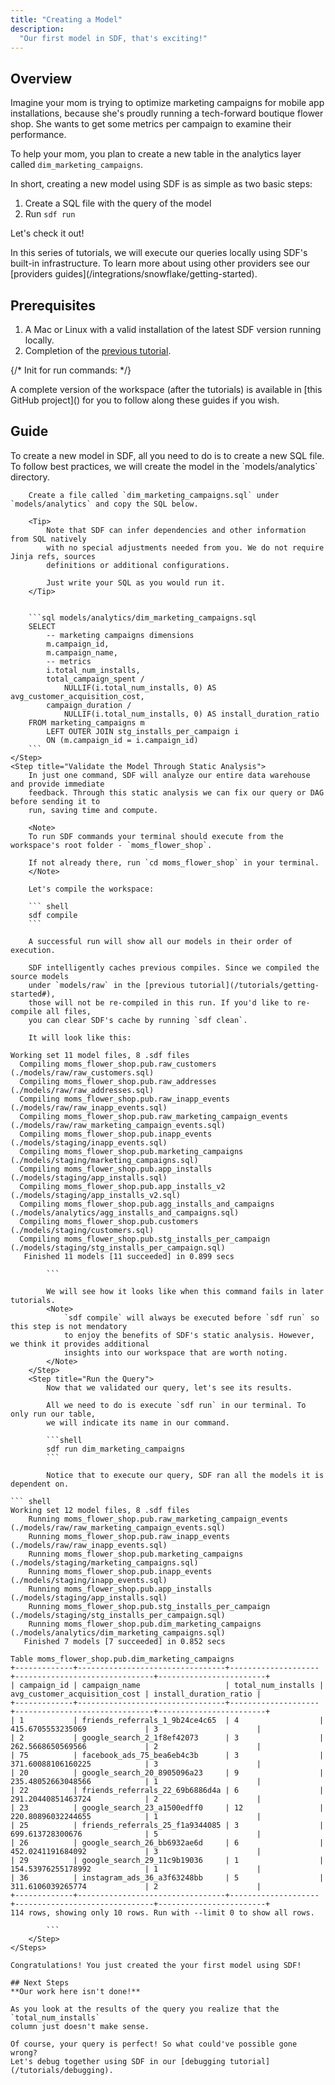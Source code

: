 ```yaml
---
title: "Creating a Model"
description:
  "Our first model in SDF, that's exciting!"
---
```


## Overview
Imagine your mom is trying to optimize marketing campaigns for mobile app 
installations, because she's proudly running a tech-forward boutique flower shop.
She wants to get some metrics per campaign to examine their performance. 


To help your mom, you plan to create a new table in the analytics layer called `dim_marketing_campaigns`.

In short, creating a new model using SDF is as simple as two basic steps:
1. Create a SQL file with the query of the model
2. Run `sdf run`

Let's check it out!

<Note>
    In this series of tutorials, we will execute our queries locally using SDF's built-in infrastructure. 
    To learn more about using other providers see our [providers guides](/integrations/snowflake/getting-started).
</Note>

## Prerequisites
1. A Mac or Linux with a valid installation of the latest SDF version running locally.
2. Completion of the [previous tutorial](/tutorials/getting-started).

{/*
Init for run commands:
*/}

<Tip>
  A complete version of the workspace (after the tutorials) is available in [this GitHub project]() for you 
  to follow along these guides if you wish.
</Tip>

## Guide
<Steps>
    <Step title="Create a New Analytics Layer Model">
        To create a new model in SDF, all you need to do is to create a new SQL file.
        To follow best practices, we will create the model in the `models/analytics` directory.

        Create a file called `dim_marketing_campaigns.sql` under `models/analytics` and copy the SQL below.
        
        <Tip>
            Note that SDF can infer dependencies and other information from SQL natively 
            with no special adjustments needed from you. We do not require Jinja refs, sources
            definitions or additional configurations.
            
            Just write your SQL as you would run it.
        </Tip>
        

        ```sql models/analytics/dim_marketing_campaigns.sql
        SELECT 
            -- marketing campaigns dimensions
            m.campaign_id,
            m.campaign_name,
            -- metrics
            i.total_num_installs,
            total_campaign_spent / 
                NULLIF(i.total_num_installs, 0) AS avg_customer_acquisition_cost,
            campaign_duration / 
                NULLIF(i.total_num_installs, 0) AS install_duration_ratio
        FROM marketing_campaigns m
            LEFT OUTER JOIN stg_installs_per_campaign i
            ON (m.campaign_id = i.campaign_id)
        ```
    </Step>
    <Step title="Validate the Model Through Static Analysis">
        In just one command, SDF will analyze our entire data warehouse and provide immediate
        feedback. Through this static analysis we can fix our query or DAG before sending it to 
        run, saving time and compute.
        
        <Note>
        To run SDF commands your terminal should execute from the workspace's root folder - `moms_flower_shop`.
        
        If not already there, run `cd moms_flower_shop` in your terminal.
        </Note>
        
        Let's compile the workspace:

        ``` shell
        sdf compile
        ```

        A successful run will show all our models in their order of execution. 
        
        SDF intelligently caches previous compiles. Since we compiled the source models 
        under `models/raw` in the [previous tutorial](/tutorials/getting-started#), 
        those will not be re-compiled in this run. If you'd like to re-compile all files, 
        you can clear SDF's cache by running `sdf clean`. 
        
        It will look like this:
       
``` shell
Working set 11 model files, 8 .sdf files
  Compiling moms_flower_shop.pub.raw_customers (./models/raw/raw_customers.sql)
  Compiling moms_flower_shop.pub.raw_addresses (./models/raw/raw_addresses.sql)
  Compiling moms_flower_shop.pub.raw_inapp_events (./models/raw/raw_inapp_events.sql)
  Compiling moms_flower_shop.pub.raw_marketing_campaign_events (./models/raw/raw_marketing_campaign_events.sql)
  Compiling moms_flower_shop.pub.inapp_events (./models/staging/inapp_events.sql)
  Compiling moms_flower_shop.pub.marketing_campaigns (./models/staging/marketing_campaigns.sql)
  Compiling moms_flower_shop.pub.app_installs (./models/staging/app_installs.sql)
  Compiling moms_flower_shop.pub.app_installs_v2 (./models/staging/app_installs_v2.sql)
  Compiling moms_flower_shop.pub.agg_installs_and_campaigns (./models/analytics/agg_installs_and_campaigns.sql)
  Compiling moms_flower_shop.pub.customers (./models/staging/customers.sql)
  Compiling moms_flower_shop.pub.stg_installs_per_campaign (./models/staging/stg_installs_per_campaign.sql)
   Finished 11 models [11 succeeded] in 0.899 secs

        ```

        We will see how it looks like when this command fails in later tutorials. 
        <Note>
            `sdf compile` will always be executed before `sdf run` so this step is not mendatory 
            to enjoy the benefits of SDF's static analysis. However, we think it provides additional 
            insights into our workspace that are worth noting.
        </Note>
    </Step>
    <Step title="Run the Query">
        Now that we validated our query, let's see its results.
        
        All we need to do is execute `sdf run` in our terminal. To only run our table, 
        we will indicate its name in our command.

        ```shell 
        sdf run dim_marketing_campaigns
        ```

        Notice that to execute our query, SDF ran all the models it is dependent on.

``` shell
Working set 12 model files, 8 .sdf files
    Running moms_flower_shop.pub.raw_marketing_campaign_events (./models/raw/raw_marketing_campaign_events.sql)
    Running moms_flower_shop.pub.raw_inapp_events (./models/raw/raw_inapp_events.sql)
    Running moms_flower_shop.pub.marketing_campaigns (./models/staging/marketing_campaigns.sql)
    Running moms_flower_shop.pub.inapp_events (./models/staging/inapp_events.sql)
    Running moms_flower_shop.pub.app_installs (./models/staging/app_installs.sql)
    Running moms_flower_shop.pub.stg_installs_per_campaign (./models/staging/stg_installs_per_campaign.sql)
    Running moms_flower_shop.pub.dim_marketing_campaigns (./models/analytics/dim_marketing_campaigns.sql)
   Finished 7 models [7 succeeded] in 0.852 secs

Table moms_flower_shop.pub.dim_marketing_campaigns
+-------------+---------------------------------+--------------------+-------------------------------+------------------------+
| campaign_id | campaign_name                   | total_num_installs | avg_customer_acquisition_cost | install_duration_ratio |
+-------------+---------------------------------+--------------------+-------------------------------+------------------------+
| 1           | friends_referrals_1_9b24ce4c65  | 4                  | 415.6705553235069             | 3                      |
| 2           | google_search_2_1f8ef42073      | 3                  | 262.5668650569566             | 2                      |
| 75          | facebook_ads_75_bea6eb4c3b      | 3                  | 371.60088106160225            | 3                      |
| 20          | google_search_20_8905096a23     | 9                  | 235.48052663048566            | 1                      |
| 22          | friends_referrals_22_69b6886d4a | 6                  | 291.20440851463724            | 2                      |
| 23          | google_search_23_a1500edff0     | 12                 | 220.80896032244655            | 1                      |
| 25          | friends_referrals_25_f1a9344085 | 3                  | 699.613728300676              | 5                      |
| 26          | google_search_26_bb6932ae6d     | 6                  | 452.0241191684092             | 3                      |
| 29          | google_search_29_11c9b19036     | 1                  | 154.53976255178992            | 1                      |
| 36          | instagram_ads_36_a3f63248bb     | 5                  | 311.6106039265774             | 2                      |
+-------------+---------------------------------+--------------------+-------------------------------+------------------------+
114 rows, showing only 10 rows. Run with --limit 0 to show all rows.

        ```
    </Step>
</Steps>

Congratulations! You just created the your first model using SDF!

## Next Steps
**Our work here isn't done!**

As you look at the results of the query you realize that the `total_num_installs` 
column just doesn't make sense. 

Of course, your query is perfect! So what could've possible gone wrong?
Let's debug together using SDF in our [debugging tutorial](/tutorials/debugging).
